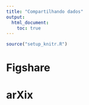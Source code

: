 ```yaml
---
title: "Compartilhando dados"
output:
  html_document:
    toc: true
---
```


```r
source("setup_knitr.R")
```

# Figshare

# arXix
